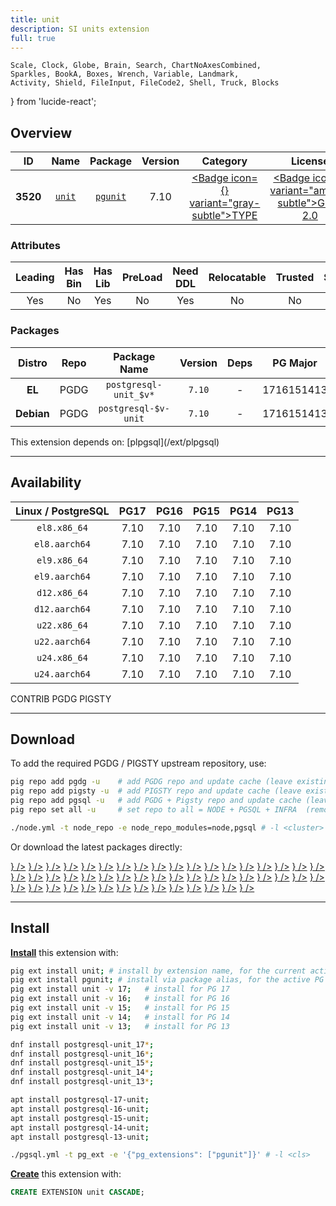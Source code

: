 ```yaml
---
title: unit
description: SI units extension
full: true
---
```


    Scale, Clock, Globe, Brain, Search, ChartNoAxesCombined,
    Sparkles, BookA, Boxes, Wrench, Variable, Landmark,
    Activity, Shield, FileInput, FileCode2, Shell, Truck, Blocks
} from 'lucide-react';

## Overview

| <TooltipIconButton tooltip="Extension unique identifier" side="top">ID</TooltipIconButton> | <TooltipIconButton tooltip="Extension name" side="top">Name</TooltipIconButton> | <TooltipIconButton tooltip="Package name for installation" side="top">Package</TooltipIconButton> | <TooltipIconButton tooltip="Latest available extension version" side="top">Version</TooltipIconButton> | <TooltipIconButton tooltip="Extension category" side="top">Category</TooltipIconButton> | <TooltipIconButton tooltip="Open source license" side="top">License</TooltipIconButton> | <TooltipIconButton tooltip="Programming language" side="top">Lang</TooltipIconButton> |
|:--------:|:--------:|:----------:|:--------------:|:---------------------------------------:|:------------------------------------------------------:|:----:|
| **3520** | [`unit`](https://github.com/df7cb/postgresql-unit) | [`pgunit`](/ext/unit) | 7.10 | <a href="/ext/type" className="no-underline"><Badge icon={<Boxes />} variant="gray-subtle">TYPE</Badge></a> | <a href="/ext/list/license#gpl-20" className="no-underline"><Badge icon={<Scale />} variant="amber-subtle">GPL-2.0</Badge></a> | <a href="/ext/list/lang#c"><Badge icon={<FileCode2 />} variant="blue-subtle">C</Badge></a> |

### Attributes

| <TooltipIconButton tooltip="The Primary Leading extension in the Package" side="top">Leading</TooltipIconButton> | <TooltipIconButton tooltip="Contains binary utils" side="top">Has Bin</TooltipIconButton> | <TooltipIconButton tooltip="Contains .so shared library files" side="top">Has Lib</TooltipIconButton> | <TooltipIconButton tooltip="Requires preloading via shared_preload_libraries" side="top">PreLoad</TooltipIconButton> | <TooltipIconButton tooltip="Requires CREATE EXTENSION DDL command" side="top">Need DDL</TooltipIconButton> | <TooltipIconButton tooltip="Can be installed in any schema" side="top">Relocatable</TooltipIconButton> | <TooltipIconButton tooltip="Can be created by non-superuser" side="top">Trusted</TooltipIconButton> | <TooltipIconButton tooltip="Schemas used by this extension" side="top">Schemas</TooltipIconButton> |
|:-------:|:-------:|:-------:|:-------:|:--------:|:-----------:|:-------:|:-------:|
| Yes | No | Yes | No | Yes | No | No | - |

### Packages

| <TooltipIconButton tooltip="Linux distribution family, EL or Debian" side="top">Distro</TooltipIconButton> | <TooltipIconButton tooltip="Package repository" side="top">Repo</TooltipIconButton> | <TooltipIconButton tooltip="The RPM/DEB Package Name Pattern (replace $v with real pg major)" side="top">Package Name</TooltipIconButton> | <TooltipIconButton tooltip="Latest package version" side="top">Version</TooltipIconButton> | <TooltipIconButton tooltip="RPM/DEB Package dependencies" side="top">Deps</TooltipIconButton> | <TooltipIconButton tooltip="Available in these PostgreSQL Major Versions" side="top">PG Major</TooltipIconButton> |
|:----------:|:--------:|:------------------------:|:-----------:|:------------:|:------------------:|
|   **EL**   | <Badge variant="blue-subtle"><span className="font-bold">PGDG</span></Badge> | `postgresql-unit_$v*` | `7.10` | - | <Badge variant="green-subtle">17</Badge><Badge variant="green-subtle">16</Badge><Badge variant="green-subtle">15</Badge><Badge variant="green-subtle">14</Badge><Badge variant="green-subtle">13</Badge> |
| **Debian** | <Badge variant="blue-subtle"><span className="font-bold">PGDG</span></Badge> | `postgresql-$v-unit` | `7.10` | - | <Badge variant="green-subtle">17</Badge><Badge variant="green-subtle">16</Badge><Badge variant="green-subtle">15</Badge><Badge variant="green-subtle">14</Badge><Badge variant="green-subtle">13</Badge> |


<Callout title="Dependencies" type="warn">
    This extension depends on: [plpgsql](/ext/plpgsql)
</Callout>


------

## Availability

| <TooltipIconButton tooltip="Linux Distro Arch / PostgreSQL Major Version" side="top">Linux / PostgreSQL </TooltipIconButton> | **PG17** | **PG16** | **PG15** | **PG14** | **PG13** |
|:-----:|:-----:|:-----:|:-----:|:-----:|:-----:|
| `el8.x86_64` | <Badge variant="blue-subtle">7.10</Badge> | <Badge variant="blue-subtle">7.10</Badge> | <Badge variant="blue-subtle">7.10</Badge> | <Badge variant="blue-subtle">7.10</Badge> | <Badge variant="blue-subtle">7.10</Badge> |
| `el8.aarch64` | <Badge variant="blue-subtle">7.10</Badge> | <Badge variant="blue-subtle">7.10</Badge> | <Badge variant="blue-subtle">7.10</Badge> | <Badge variant="blue-subtle">7.10</Badge> | <Badge variant="blue-subtle">7.10</Badge> |
| `el9.x86_64` | <Badge variant="blue-subtle">7.10</Badge> | <Badge variant="blue-subtle">7.10</Badge> | <Badge variant="blue-subtle">7.10</Badge> | <Badge variant="blue-subtle">7.10</Badge> | <Badge variant="blue-subtle">7.10</Badge> |
| `el9.aarch64` | <Badge variant="blue-subtle">7.10</Badge> | <Badge variant="blue-subtle">7.10</Badge> | <Badge variant="blue-subtle">7.10</Badge> | <Badge variant="blue-subtle">7.10</Badge> | <Badge variant="blue-subtle">7.10</Badge> |
| `d12.x86_64` | <Badge variant="blue-subtle">7.10</Badge> | <Badge variant="blue-subtle">7.10</Badge> | <Badge variant="blue-subtle">7.10</Badge> | <Badge variant="blue-subtle">7.10</Badge> | <Badge variant="blue-subtle">7.10</Badge> |
| `d12.aarch64` | <Badge variant="blue-subtle">7.10</Badge> | <Badge variant="blue-subtle">7.10</Badge> | <Badge variant="blue-subtle">7.10</Badge> | <Badge variant="blue-subtle">7.10</Badge> | <Badge variant="blue-subtle">7.10</Badge> |
| `u22.x86_64` | <Badge variant="blue-subtle">7.10</Badge> | <Badge variant="blue-subtle">7.10</Badge> | <Badge variant="blue-subtle">7.10</Badge> | <Badge variant="blue-subtle">7.10</Badge> | <Badge variant="blue-subtle">7.10</Badge> |
| `u22.aarch64` | <Badge variant="blue-subtle">7.10</Badge> | <Badge variant="blue-subtle">7.10</Badge> | <Badge variant="blue-subtle">7.10</Badge> | <Badge variant="blue-subtle">7.10</Badge> | <Badge variant="blue-subtle">7.10</Badge> |
| `u24.x86_64` | <Badge variant="blue-subtle">7.10</Badge> | <Badge variant="blue-subtle">7.10</Badge> | <Badge variant="blue-subtle">7.10</Badge> | <Badge variant="blue-subtle">7.10</Badge> | <Badge variant="blue-subtle">7.10</Badge> |
| `u24.aarch64` | <Badge variant="blue-subtle">7.10</Badge> | <Badge variant="blue-subtle">7.10</Badge> | <Badge variant="blue-subtle">7.10</Badge> | <Badge variant="blue-subtle">7.10</Badge> | <Badge variant="blue-subtle">7.10</Badge> |

<Badge variant="green-subtle"><span className="font-black">CONTRIB</span></Badge> <Badge variant="blue-subtle"><span className="font-black">PGDG</span></Badge> <Badge variant="amber-subtle"><span className="font-black">PIGSTY</span></Badge>

------

## Download

To add the required PGDG / PIGSTY upstream repository, use:

```bash tab="pig"
pig repo add pgdg -u    # add PGDG repo and update cache (leave existing repos)
pig repo add pigsty -u  # add PIGSTY repo and update cache (leave existing repos)
pig repo add pgsql -u   # add PGDG + Pigsty repo and update cache (leave existing repos)
pig repo set all -u     # set repo to all = NODE + PGSQL + INFRA  (remove existing repos)
```
```bash tab="pigsty"
./node.yml -t node_repo -e node_repo_modules=node,pgsql # -l <cluster>
```

Or download the latest packages directly:

<Files>
    <Folder name="el8.x86_64">
        <a href="https://download.postgresql.org/pub/repos/yum/17/redhat/rhel-8-x86_64/postgresql-unit_17-7.10-1PGDG.rhel8.x86_64.rpm"><File name="postgresql-unit_17-7.10-1PGDG.rhel8.x86_64.rpm" icon={<Package className="text-emerald-500" />} /></a>
        <a href="https://download.postgresql.org/pub/repos/yum/16/redhat/rhel-8-x86_64/postgresql-unit_16-7.10-1PGDG.rhel8.x86_64.rpm"><File name="postgresql-unit_16-7.10-1PGDG.rhel8.x86_64.rpm" icon={<Package className="text-emerald-500" />} /></a>
        <a href="https://download.postgresql.org/pub/repos/yum/15/redhat/rhel-8-x86_64/postgresql-unit_15-7.10-1PGDG.rhel8.x86_64.rpm"><File name="postgresql-unit_15-7.10-1PGDG.rhel8.x86_64.rpm" icon={<Package className="text-emerald-500" />} /></a>
        <a href="https://download.postgresql.org/pub/repos/yum/14/redhat/rhel-8-x86_64/postgresql-unit_14-7.10-1PGDG.rhel8.x86_64.rpm"><File name="postgresql-unit_14-7.10-1PGDG.rhel8.x86_64.rpm" icon={<Package className="text-emerald-500" />} /></a>
        <a href="https://download.postgresql.org/pub/repos/yum/13/redhat/rhel-8-x86_64/postgresql-unit_13-7.10-1PGDG.rhel8.x86_64.rpm"><File name="postgresql-unit_13-7.10-1PGDG.rhel8.x86_64.rpm" icon={<Package className="text-emerald-500" />} /></a>
    </Folder>
    <Folder name="el8.aarch64">
        <a href="https://download.postgresql.org/pub/repos/yum/17/redhat/rhel-8-aarch64/postgresql-unit_17-7.10-1PGDG.rhel8.aarch64.rpm"><File name="postgresql-unit_17-7.10-1PGDG.rhel8.aarch64.rpm" icon={<Package className="text-orange-500" />} /></a>
        <a href="https://download.postgresql.org/pub/repos/yum/16/redhat/rhel-8-aarch64/postgresql-unit_16-7.10-1PGDG.rhel8.aarch64.rpm"><File name="postgresql-unit_16-7.10-1PGDG.rhel8.aarch64.rpm" icon={<Package className="text-orange-500" />} /></a>
        <a href="https://download.postgresql.org/pub/repos/yum/15/redhat/rhel-8-aarch64/postgresql-unit_15-7.10-1PGDG.rhel8.aarch64.rpm"><File name="postgresql-unit_15-7.10-1PGDG.rhel8.aarch64.rpm" icon={<Package className="text-orange-500" />} /></a>
        <a href="https://download.postgresql.org/pub/repos/yum/14/redhat/rhel-8-aarch64/postgresql-unit_14-7.10-1PGDG.rhel8.aarch64.rpm"><File name="postgresql-unit_14-7.10-1PGDG.rhel8.aarch64.rpm" icon={<Package className="text-orange-500" />} /></a>
        <a href="https://download.postgresql.org/pub/repos/yum/13/redhat/rhel-8-aarch64/postgresql-unit_13-7.10-1PGDG.rhel8.aarch64.rpm"><File name="postgresql-unit_13-7.10-1PGDG.rhel8.aarch64.rpm" icon={<Package className="text-orange-500" />} /></a>
    </Folder>
    <Folder name="el9.x86_64">
        <a href="https://download.postgresql.org/pub/repos/yum/17/redhat/rhel-9-x86_64/postgresql-unit_17-7.10-1PGDG.rhel9.x86_64.rpm"><File name="postgresql-unit_17-7.10-1PGDG.rhel9.x86_64.rpm" icon={<Package className="text-emerald-500" />} /></a>
        <a href="https://download.postgresql.org/pub/repos/yum/16/redhat/rhel-9-x86_64/postgresql-unit_16-7.10-1PGDG.rhel9.x86_64.rpm"><File name="postgresql-unit_16-7.10-1PGDG.rhel9.x86_64.rpm" icon={<Package className="text-emerald-500" />} /></a>
        <a href="https://download.postgresql.org/pub/repos/yum/15/redhat/rhel-9-x86_64/postgresql-unit_15-7.10-1PGDG.rhel9.x86_64.rpm"><File name="postgresql-unit_15-7.10-1PGDG.rhel9.x86_64.rpm" icon={<Package className="text-emerald-500" />} /></a>
        <a href="https://download.postgresql.org/pub/repos/yum/14/redhat/rhel-9-x86_64/postgresql-unit_14-7.10-1PGDG.rhel9.x86_64.rpm"><File name="postgresql-unit_14-7.10-1PGDG.rhel9.x86_64.rpm" icon={<Package className="text-emerald-500" />} /></a>
        <a href="https://download.postgresql.org/pub/repos/yum/13/redhat/rhel-9-x86_64/postgresql-unit_13-7.10-1PGDG.rhel9.x86_64.rpm"><File name="postgresql-unit_13-7.10-1PGDG.rhel9.x86_64.rpm" icon={<Package className="text-emerald-500" />} /></a>
    </Folder>
    <Folder name="el9.aarch64">
        <a href="https://download.postgresql.org/pub/repos/yum/17/redhat/rhel-9-aarch64/postgresql-unit_17-7.10-1PGDG.rhel9.aarch64.rpm"><File name="postgresql-unit_17-7.10-1PGDG.rhel9.aarch64.rpm" icon={<Package className="text-orange-500" />} /></a>
        <a href="https://download.postgresql.org/pub/repos/yum/16/redhat/rhel-9-aarch64/postgresql-unit_16-7.10-1PGDG.rhel9.aarch64.rpm"><File name="postgresql-unit_16-7.10-1PGDG.rhel9.aarch64.rpm" icon={<Package className="text-orange-500" />} /></a>
        <a href="https://download.postgresql.org/pub/repos/yum/15/redhat/rhel-9-aarch64/postgresql-unit_15-7.10-1PGDG.rhel9.aarch64.rpm"><File name="postgresql-unit_15-7.10-1PGDG.rhel9.aarch64.rpm" icon={<Package className="text-orange-500" />} /></a>
        <a href="https://download.postgresql.org/pub/repos/yum/14/redhat/rhel-9-aarch64/postgresql-unit_14-7.10-1PGDG.rhel9.aarch64.rpm"><File name="postgresql-unit_14-7.10-1PGDG.rhel9.aarch64.rpm" icon={<Package className="text-orange-500" />} /></a>
        <a href="https://download.postgresql.org/pub/repos/yum/13/redhat/rhel-9-aarch64/postgresql-unit_13-7.10-1PGDG.rhel9.aarch64.rpm"><File name="postgresql-unit_13-7.10-1PGDG.rhel9.aarch64.rpm" icon={<Package className="text-orange-500" />} /></a>
    </Folder>
    <Folder name="d12.x86_64">
        <a href="https://apt.postgresql.org/pub/repos/apt/pool/main/p/postgresql-unit/postgresql-17-unit_7.10-1.pgdg120+1_arm64.deb"><File name="postgresql-17-unit_7.10-1.pgdg120+1_arm64.deb" icon={<Box className="text-emerald-500" />} /></a>
        <a href="https://apt.postgresql.org/pub/repos/apt/pool/main/p/postgresql-unit/postgresql-16-unit_7.10-1.pgdg120+1_arm64.deb"><File name="postgresql-16-unit_7.10-1.pgdg120+1_arm64.deb" icon={<Box className="text-emerald-500" />} /></a>
        <a href="https://apt.postgresql.org/pub/repos/apt/pool/main/p/postgresql-unit/postgresql-15-unit_7.10-1.pgdg120+1_arm64.deb"><File name="postgresql-15-unit_7.10-1.pgdg120+1_arm64.deb" icon={<Box className="text-emerald-500" />} /></a>
        <a href="https://apt.postgresql.org/pub/repos/apt/pool/main/p/postgresql-unit/postgresql-14-unit_7.10-1.pgdg120+1_arm64.deb"><File name="postgresql-14-unit_7.10-1.pgdg120+1_arm64.deb" icon={<Box className="text-emerald-500" />} /></a>
        <a href="https://apt.postgresql.org/pub/repos/apt/pool/main/p/postgresql-unit/postgresql-13-unit_7.10-1.pgdg120+1_arm64.deb"><File name="postgresql-13-unit_7.10-1.pgdg120+1_arm64.deb" icon={<Box className="text-emerald-500" />} /></a>
    </Folder>
    <Folder name="d12.aarch64">
        <a href="https://apt.postgresql.org/pub/repos/apt/pool/main/p/postgresql-unit/postgresql-17-unit_7.10-1.pgdg120+1_amd64.deb"><File name="postgresql-17-unit_7.10-1.pgdg120+1_amd64.deb" icon={<Box className="text-orange-500" />} /></a>
        <a href="https://apt.postgresql.org/pub/repos/apt/pool/main/p/postgresql-unit/postgresql-16-unit_7.10-1.pgdg120+1_amd64.deb"><File name="postgresql-16-unit_7.10-1.pgdg120+1_amd64.deb" icon={<Box className="text-orange-500" />} /></a>
        <a href="https://apt.postgresql.org/pub/repos/apt/pool/main/p/postgresql-unit/postgresql-15-unit_7.10-1.pgdg120+1_amd64.deb"><File name="postgresql-15-unit_7.10-1.pgdg120+1_amd64.deb" icon={<Box className="text-orange-500" />} /></a>
        <a href="https://apt.postgresql.org/pub/repos/apt/pool/main/p/postgresql-unit/postgresql-14-unit_7.10-1.pgdg120+1_amd64.deb"><File name="postgresql-14-unit_7.10-1.pgdg120+1_amd64.deb" icon={<Box className="text-orange-500" />} /></a>
        <a href="https://apt.postgresql.org/pub/repos/apt/pool/main/p/postgresql-unit/postgresql-13-unit_7.10-1.pgdg120+1_amd64.deb"><File name="postgresql-13-unit_7.10-1.pgdg120+1_amd64.deb" icon={<Box className="text-orange-500" />} /></a>
    </Folder>
    <Folder name="u22.x86_64">
        <a href="https://apt.postgresql.org/pub/repos/apt/pool/main/p/postgresql-unit/postgresql-17-unit_7.10-1.pgdg22.04+1_amd64.deb"><File name="postgresql-17-unit_7.10-1.pgdg22.04+1_amd64.deb" icon={<Box className="text-emerald-500" />} /></a>
        <a href="https://apt.postgresql.org/pub/repos/apt/pool/main/p/postgresql-unit/postgresql-16-unit_7.10-1.pgdg22.04+1_amd64.deb"><File name="postgresql-16-unit_7.10-1.pgdg22.04+1_amd64.deb" icon={<Box className="text-emerald-500" />} /></a>
        <a href="https://apt.postgresql.org/pub/repos/apt/pool/main/p/postgresql-unit/postgresql-15-unit_7.10-1.pgdg22.04+1_amd64.deb"><File name="postgresql-15-unit_7.10-1.pgdg22.04+1_amd64.deb" icon={<Box className="text-emerald-500" />} /></a>
        <a href="https://apt.postgresql.org/pub/repos/apt/pool/main/p/postgresql-unit/postgresql-14-unit_7.10-1.pgdg22.04+1_amd64.deb"><File name="postgresql-14-unit_7.10-1.pgdg22.04+1_amd64.deb" icon={<Box className="text-emerald-500" />} /></a>
        <a href="https://apt.postgresql.org/pub/repos/apt/pool/main/p/postgresql-unit/postgresql-13-unit_7.10-1.pgdg22.04+1_amd64.deb"><File name="postgresql-13-unit_7.10-1.pgdg22.04+1_amd64.deb" icon={<Box className="text-emerald-500" />} /></a>
    </Folder>
    <Folder name="u22.aarch64">
        <a href="https://apt.postgresql.org/pub/repos/apt/pool/main/p/postgresql-unit/postgresql-17-unit_7.10-1.pgdg22.04+1_arm64.deb"><File name="postgresql-17-unit_7.10-1.pgdg22.04+1_arm64.deb" icon={<Box className="text-orange-500" />} /></a>
        <a href="https://apt.postgresql.org/pub/repos/apt/pool/main/p/postgresql-unit/postgresql-16-unit_7.10-1.pgdg22.04+1_arm64.deb"><File name="postgresql-16-unit_7.10-1.pgdg22.04+1_arm64.deb" icon={<Box className="text-orange-500" />} /></a>
        <a href="https://apt.postgresql.org/pub/repos/apt/pool/main/p/postgresql-unit/postgresql-15-unit_7.10-1.pgdg22.04+1_arm64.deb"><File name="postgresql-15-unit_7.10-1.pgdg22.04+1_arm64.deb" icon={<Box className="text-orange-500" />} /></a>
        <a href="https://apt.postgresql.org/pub/repos/apt/pool/main/p/postgresql-unit/postgresql-14-unit_7.10-1.pgdg22.04+1_arm64.deb"><File name="postgresql-14-unit_7.10-1.pgdg22.04+1_arm64.deb" icon={<Box className="text-orange-500" />} /></a>
        <a href="https://apt.postgresql.org/pub/repos/apt/pool/main/p/postgresql-unit/postgresql-13-unit_7.10-1.pgdg22.04+1_arm64.deb"><File name="postgresql-13-unit_7.10-1.pgdg22.04+1_arm64.deb" icon={<Box className="text-orange-500" />} /></a>
    </Folder>
    <Folder name="u24.x86_64">
        <a href="https://apt.postgresql.org/pub/repos/apt/pool/main/p/postgresql-unit/postgresql-17-unit_7.10-1.pgdg24.04+1_amd64.deb"><File name="postgresql-17-unit_7.10-1.pgdg24.04+1_amd64.deb" icon={<Box className="text-emerald-500" />} /></a>
        <a href="https://apt.postgresql.org/pub/repos/apt/pool/main/p/postgresql-unit/postgresql-16-unit_7.10-1.pgdg24.04+1_amd64.deb"><File name="postgresql-16-unit_7.10-1.pgdg24.04+1_amd64.deb" icon={<Box className="text-emerald-500" />} /></a>
        <a href="https://apt.postgresql.org/pub/repos/apt/pool/main/p/postgresql-unit/postgresql-15-unit_7.10-1.pgdg24.04+1_amd64.deb"><File name="postgresql-15-unit_7.10-1.pgdg24.04+1_amd64.deb" icon={<Box className="text-emerald-500" />} /></a>
        <a href="https://apt.postgresql.org/pub/repos/apt/pool/main/p/postgresql-unit/postgresql-14-unit_7.10-1.pgdg24.04+1_amd64.deb"><File name="postgresql-14-unit_7.10-1.pgdg24.04+1_amd64.deb" icon={<Box className="text-emerald-500" />} /></a>
        <a href="https://apt.postgresql.org/pub/repos/apt/pool/main/p/postgresql-unit/postgresql-13-unit_7.10-1.pgdg24.04+1_amd64.deb"><File name="postgresql-13-unit_7.10-1.pgdg24.04+1_amd64.deb" icon={<Box className="text-emerald-500" />} /></a>
    </Folder>
    <Folder name="u24.aarch64">
        <a href="https://apt.postgresql.org/pub/repos/apt/pool/main/p/postgresql-unit/postgresql-17-unit_7.10-1.pgdg24.04+1_arm64.deb"><File name="postgresql-17-unit_7.10-1.pgdg24.04+1_arm64.deb" icon={<Box className="text-orange-500" />} /></a>
        <a href="https://apt.postgresql.org/pub/repos/apt/pool/main/p/postgresql-unit/postgresql-16-unit_7.10-1.pgdg24.04+1_arm64.deb"><File name="postgresql-16-unit_7.10-1.pgdg24.04+1_arm64.deb" icon={<Box className="text-orange-500" />} /></a>
        <a href="https://apt.postgresql.org/pub/repos/apt/pool/main/p/postgresql-unit/postgresql-15-unit_7.10-1.pgdg24.04+1_arm64.deb"><File name="postgresql-15-unit_7.10-1.pgdg24.04+1_arm64.deb" icon={<Box className="text-orange-500" />} /></a>
        <a href="https://apt.postgresql.org/pub/repos/apt/pool/main/p/postgresql-unit/postgresql-14-unit_7.10-1.pgdg24.04+1_arm64.deb"><File name="postgresql-14-unit_7.10-1.pgdg24.04+1_arm64.deb" icon={<Box className="text-orange-500" />} /></a>
        <a href="https://apt.postgresql.org/pub/repos/apt/pool/main/p/postgresql-unit/postgresql-13-unit_7.10-1.pgdg24.04+1_arm64.deb"><File name="postgresql-13-unit_7.10-1.pgdg24.04+1_arm64.deb" icon={<Box className="text-orange-500" />} /></a>
    </Folder>
</Files>

------

## Install

[**Install**](/docs/pgsql/extension/install) this extension with:

```bash tab="pig"
pig ext install unit; # install by extension name, for the current active PG version
pig ext install pgunit; # install via package alias, for the active PG version
pig ext install unit -v 17;   # install for PG 17
pig ext install unit -v 16;   # install for PG 16
pig ext install unit -v 15;   # install for PG 15
pig ext install unit -v 14;   # install for PG 14
pig ext install unit -v 13;   # install for PG 13
```
```bash tab="yum" 
dnf install postgresql-unit_17*;
dnf install postgresql-unit_16*;
dnf install postgresql-unit_15*;
dnf install postgresql-unit_14*;
dnf install postgresql-unit_13*;
```
```bash tab="apt" 
apt install postgresql-17-unit;
apt install postgresql-16-unit;
apt install postgresql-15-unit;
apt install postgresql-14-unit;
apt install postgresql-13-unit;
```
```bash tab="ansible"
./pgsql.yml -t pg_ext -e '{"pg_extensions": ["pgunit"]}' # -l <cls>
```

[**Create**](/docs/pgsql/extension/create) this extension with:

```sql
CREATE EXTENSION unit CASCADE;
```



